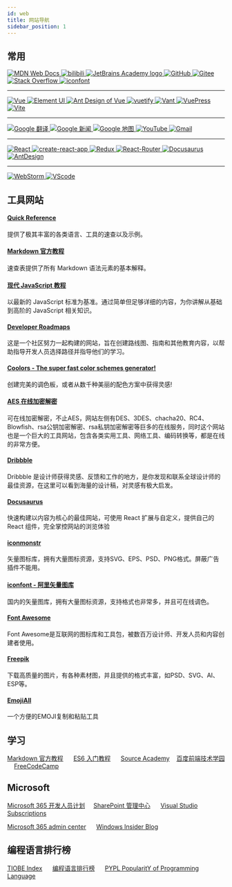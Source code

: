```yaml
---
id: web
title: 网站导航
sidebar_position: 1
---
```


## 常用

<a href="https://developer.mozilla.org/zh-CN/" title="MDN Web Docs" target="_blank">
    <img style={{height: '64px', margin: '1rem'}} src="/img/logo/MDN_Web_Docs_logo.svg" alt="MDN Web Docs"/>
</a>

<a href="https://www.bilibili.com/" title="bilibili" target="_blank">
    <img style={{height: '64px', margin: '1rem'}} src="/img/logo/Bilibili_logo.svg" alt="bilibili"/>
</a>

<a href="https://hyperskill.org/study-plan" target="_blank" title="JetBrains Academy">
    <img style={{height: '64px', margin: '1rem'}} src="/img/logo/JetBrains_Academy.svg" alt="JetBrains Academy logo"/>
</a>

<a href="https://github.com/junjieweb" title="GitHub" target="_blank">
    <img style={{height: '64px', margin: '1rem'}} src="/img/logo/Octicons-mark-github.svg" alt="GitHub"/>
</a>

<a href="https://gitee.com/" title="Gitee" target="_blank">
    <img style={{height: '64px', margin: '1rem'}} src="/img/logo/Gitee_logo_black.svg" alt="Gitee"/>
</a>

<a href="https://stackoverflow.com/" title="Stack Overflow" target="_blank">
    <img style={{height: '64px', margin: '1rem'}} src="/img/logo/Stack_Overflow_logo.svg" alt="Stack Overflow"/>
</a>

<a href="https://www.iconfont.cn/" title="iconfont" target="_blank">
    <img style={{height: '64px', margin: '1rem'}} src="/img/logo/iconfont.svg" alt="iconfont"/>
</a>

<hr/>
<a href="https://cn.vuejs.org/" title="Vue" target="_blank">
    <img style={{height: '64px', margin: '1rem'}} src="/img/logo/Vue.js_Logo_2.svg" alt="Vue"/>
</a>

<a href="https://element.eleme.cn/#/zh-CN" title="Element UI" target="_blank">
    <img style={{height: '64px', margin: '1rem'}} src="/img/logo/Element-UI_logo.svg" alt="Element UI"/>
</a>

<a href="https://antdv.com/docs/vue/introduce-cn/" title="Ant Design Vue" target="_blank">
    <img style={{height: '64px', margin: '1rem'}} src="/img/logo/Ant_Design_Vue_logo.svg" alt="Ant Design of Vue"/>
</a>

<a href="https://vuetifyjs.com/zh-Hans/" title="vuetify" target="_blank">
    <img style={{height: '64px', margin: '1rem'}} src="/img/logo/vuetify.svg" alt="vuetify"/>
</a>

<a href="https://vant-contrib.gitee.io/vant/v2/#/zh-CN/" title="Vant" target="_blank">
    <img style={{height: '64px', margin: '1rem'}} src="/img/logo/Vant_logo.png" alt="Vant"/>
</a>

<a href="https://v2.vuepress.vuejs.org/zh/" title="VuePress" target="_blank">
    <img style={{height: '64px', margin: '1rem'}} src="/img/logo/VuePress_logo.png" alt="VuePress"/>
</a>

<a href="https://cn.vitejs.dev/" title="Vite" target="_blank">
    <img style={{height: '64px', margin: '1rem'}} src="/img/logo/Vite.svg" alt="Vite"/>
</a>


<hr/>
<a href="https://translate.google.com/" target="_blank" title="Google 翻译">
    <img style={{height: '64px', margin: '1rem'}} alt="Google 翻译" src="https://ssl.gstatic.com/translate/favicon.ico"/>
</a>

<a href="https://news.google.com/topstories?hl=zh-CN&gl=CN&ceid=CN:zh-Hans" target="_blank" title="Google 新闻">
    <img style={{height: '64px', margin: '1rem'}} alt="Google 新闻"
         src="https://lh3.googleusercontent.com/-DR60l-K8vnyi99NZovm9HlXyZwQ85GMDxiwJWzoasZYCUrPuUM_P_4Rb7ei03j-0nRs0c4F=w48"/>
</a>

<a href="https://www.google.com/maps" target="_blank" title="Google 地图">
    <img style={{height: '64px', margin: '1rem'}} alt="Google 地图"
         src="https://upload.wikimedia.org/wikipedia/commons/thumb/e/e4/Google_Earth_icon.svg/640px-Google_Earth_icon.svg.png"/>
</a>

<a href="https://www.youtube.com/" target="_blank" title="YouTube">
    <img style={{height: '64px', margin: '1rem'}} alt="YouTube"
         src="https://upload.wikimedia.org/wikipedia/commons/b/b8/YouTube_Logo_2017.svg"/>
</a>

<a href="https://mail.google.com/" target="_blank" title="Gmail">
    <img style={{height: '64px', margin: '1rem'}} alt="Gmail"
         src="https://upload.wikimedia.org/wikipedia/commons/thumb/7/7e/Gmail_icon_%282020%29.svg/640px-Gmail_icon_%282020%29.svg.png"/>
</a>


<hr/>
<a href="https://zh-hans.reactjs.org/" title="React" target="_blank">
    <img style={{height: '64px', margin: '1rem'}} src="/img/logo/React_logo.svg" alt="React"/>
</a>

<a href="https://create-react-app.dev/" title="create-react-app" target="_blank">
    <img style={{height: '64px', margin: '1rem'}} src="/img/logo/create-react-app.svg" alt="create-react-app"/>
</a>

<a href="http://cn.redux.js.org/" title="Redux" target="_blank">
    <img style={{height: '64px', margin: '1rem'}} src="/img/logo/redux.svg" alt="Redux"/>
</a>

<a href="https://reactrouter.com/" title="React-Router" target="_blank">
    <img style={{height: '64px', margin: '1rem'}} src="/img/logo/React-Router.svg" alt="React-Router"/>
</a>

<a href="https://docusaurus.io/zh-CN/" title="Docusaurus" target="_blank">
    <img style={{height: '64px', margin: '1rem'}} src="/img/logo.svg" alt="Docusaurus"/>
</a>

<a href="https://reactrouter.com/" title="AntDesign" target="_blank">
    <img style={{height: '64px', margin: '1rem'}} src="/img/logo/AntDesign-of-React.svg" alt="AntDesign"/>
</a>

<hr/>
<a href="https://www.jetbrains.com/zh-cn/webstorm/" title="WebStorm" target="_blank">
    <img style={{height: '64px', margin: '1rem'}} src="/img/logo/WebStorm_icon.svg" alt="WebStorm"/>
</a>

<a href="https://code.visualstudio.com/" target="_blank" title="VScode">
    <img style={{height: '64px', margin: '1rem'}} alt="VScode" src="/img/logo/Visual_Studio_Code_logo.svg"/>
</a>


## 工具网站

#### [Quick Reference](https://quickref.me/)
提供了极其丰富的各类语言、工具的速查以及示例。

#### [Markdown 官方教程](https://markdown.com.cn/cheat-sheet.html)
速查表提供了所有 Markdown 语法元素的基本解释。

#### [现代 JavaScript 教程](https://zh.javascript.info/)
以最新的 JavaScript 标准为基准。通过简单但足够详细的内容，为你讲解从基础到高阶的 JavaScript 相关知识。

#### [Developer Roadmaps](https://roadmap.sh)
这是一个社区努力一起构建的网站，旨在创建路线图、指南和其他教育内容，以帮助指导开发人员选择路径并指导他们的学习。

#### [Coolors - The super fast color schemes generator!](https://coolors.co)
创建完美的调色板，或者从数千种美丽的配色方案中获得灵感!

#### [AES 在线加密解密](http://tool.chacuo.net/cryptaes)
可在线加密解密，不止AES，网站左侧有DES、3DES、chacha20、RC4、Blowfish、rsa公钥加密解密、rsa私钥加密解密等巨多的在线服务，同时这个网站也是一个巨大的工具网站，包含各类实用工具、网络工具、编码转换等，都是在线的非常方便。

#### [Dribbble](https://dribbble.com)
Dribbble 是设计师获得灵感、反馈和工作的地方，是你发现和联系全球设计师的最佳资源，在这里可以看到海量的设计稿，对灵感有极大启发。

#### [Docusaurus](https://docusaurus.io)
快速构建以内容为核心的最佳网站，可使用 React 扩展与自定义，提供自己的 React 组件，完全掌控网站的浏览体验

#### [iconmonstr](https://iconmonstr.com)
矢量图标库，拥有大量图标资源，支持SVG、EPS、PSD、PNG格式。屏蔽广告插件不能用。

#### [iconfont - 阿里矢量图库](https://www.iconfont.cn)
国内的矢量图库，拥有大量图标资源，支持格式也非常多，并且可在线调色。

#### [Font Awesome](https://fontawesome.com/)
Font Awesome是互联网的图标库和工具包，被数百万设计师、开发人员和内容创建者使用。

#### [Freepik](https://www.freepik.com)
下载高质量的图片，有各种素材图，并且提供的格式丰富，如PSD、SVG、AI、ESP等。

#### [EmojiAll](https://www.emojiall.com/zh-hans)
一个方便的EMOJI复制和粘贴工具


## 学习

[Markdown 官方教程](https://markdown.com.cn/)
&nbsp;&nbsp;&nbsp;&nbsp;
[ES6 入门教程](https://es6.ruanyifeng.com/)
&nbsp;&nbsp;&nbsp;&nbsp;
[Source Academy](https://sourceacademy.org/sicpjs/index)&nbsp;&nbsp;&nbsp;&nbsp;[百度前端技术学园](http://ife.baidu.com/)
&nbsp;&nbsp;&nbsp;&nbsp;[FreeCodeCamp](https://chinese.freecodecamp.org/learn)

## Microsoft

[Microsoft 365 开发人员计划](https://developer.microsoft.com/zh-cn/microsoft-365/profile)&nbsp;&nbsp;&nbsp;&nbsp;
[SharePoint 管理中心](https://junjieweb-admin.sharepoint.com/_layouts/15/online/AdminHome.aspx#/home)
&nbsp;&nbsp;&nbsp;&nbsp;
[Visual Studio Subscriptions](https://my.visualstudio.com/Benefits?mkt=zh-cn)

[Microsoft 365 admin center](https://admin.microsoft.com/Adminportal/Home?source=applauncher#/homepage)
&nbsp;&nbsp;&nbsp;&nbsp;
[Windows Insider Blog](https://blogs.windows.com/windows-insider/)

## 编程语言排行榜

[TIOBE Index](https://www.tiobe.com/tiobe-index/)
&nbsp;&nbsp;&nbsp;&nbsp;
[编程语言排行榜](https://hellogithub.com/report/tiobe/)
&nbsp;&nbsp;&nbsp;&nbsp;
[PYPL PopularitY of Programming Language](https://pypl.github.io/PYPL.html)

